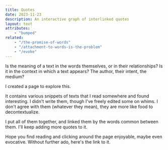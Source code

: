 ```yaml
---
title: Quotes
date: 2023-11-23
description: An interactive graph of interlinked quotes
layout: text
attributes:
    - "bumped"
related:
    - "/the-promise-of-words"
    - "/attachment-to-words-is-the-problem"
    - "/evoke"
---
```



Is the meaning of a text in the words themselves, or in their relationships? Is
it in the context in which a text appears? The author, their intent, the medium?

I created a page to explore this.

It contains various snippets of texts that I read somewhere and found
interesting. I didn't write them, though I've freely edited some on whims. I
don't agree with them (whatever they mean), they are more like food to
decontextualize.

I put all of them together, and linked them by the words common between them.
I'll keep adding more quotes to it.

Hope you find reading and clicking around the page enjoyable, maybe even
evocative. Without further ado, <Link to="/quotes">here's the link to it</Link>.
